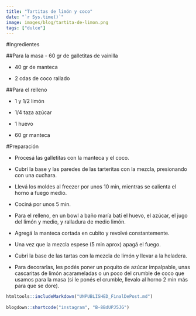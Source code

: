 ```yaml
---
title: "Tartitas de limón y coco"
date: "`r Sys.time()`"
image: images/blog/tartita-de-limon.png
tags: ["dulce"]
---
```



#Ingredientes

##Para la masa
- 60 gr de galletitas de vainilla

- 40 gr de manteca

- 2 cdas de coco rallado

##Para el relleno

- 1 y 1/2 limón

- 1/4 taza azúcar

- 1 huevo

- 60 gr manteca


#Preparación

- Procesá las galletitas con la manteca y el coco.

- Cubrí la base y las paredes de las tarteritas con la mezcla, presionando con una cuchara.

- Llevá los moldes al freezer por unos 10 min, mientras se calienta el horno a fuego medio.

- Cociná por unos 5 min.

- Para el relleno, en un bowl a baño maría batí el huevo, el azúcar, el jugo del limón y medio, y ralladura de medio limón.

- Agregá la manteca cortada en cubito y revolvé constantemente.

- Una vez que la mezcla espese (5 min aprox) apagá el fuego.

- Cubrí la base de las tartas con la mezcla de limón y llevar a la heladera.

- Para decorarlas, les podés poner un poquito de azúcar impalpable, unas cascaritas de limón acarameladas o un poco del crumble de coco que usamos para la masa (si le ponés el crumble, llevalo al horno 2 min más para que se dore).



```r
htmltools::includeMarkdown("UNPUBLISHED_FinalDePost.md")
 
blogdown::shortcode("instagram", "B-8BdUPJ5JG")
```

